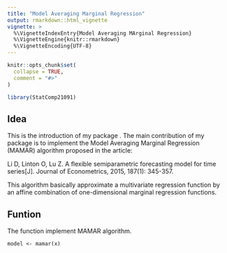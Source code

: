 ```yaml
---
title: "Model Averaging Marginal Regression"
output: rmarkdown::html_vignette
vignette: >
  %\VignetteIndexEntry{Model Averaging MArginal Regression}
  %\VignetteEngine{knitr::rmarkdown}
  %\VignetteEncoding{UTF-8}
---
```


```r
knitr::opts_chunk$set(
  collapse = TRUE,
  comment = "#>"
)
```

```r
library(StatComp21091)
```

## Idea
This is the introduction of my package \textbf{StatComp21091}. The main contribution of my package is to implement the Model Averaging Marginal Regression (MAMAR) algorithm proposed in the article: 
 
Li D, Linton O, Lu Z. A flexible semiparametric forecasting model for time series[J]. Journal of Econometrics, 2015, 187(1): 345-357.
 
This algorithm basically approximate a multivariate regression function by an affine combination of one-dimensional marginal regression functions. 

## Funtion
The \code{mamar()} function implement MAMAR algorithm. 
```
model <- mamar(x)
```
